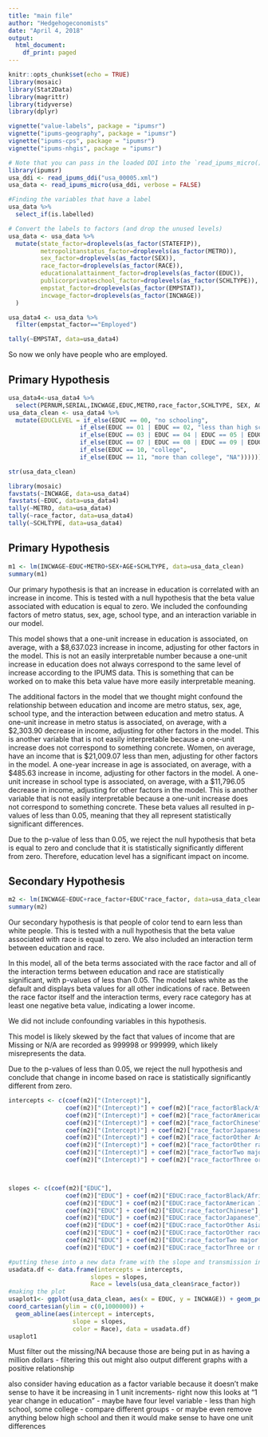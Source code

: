 ```yaml
---
title: "main file"
author: "Hedgehogeconomists"
date: "April 4, 2018"
output:
  html_document:
    df_print: paged
---
```


```r
knitr::opts_chunk$set(echo = TRUE)
library(mosaic)
library(Stat2Data)
library(magrittr)
library(tidyverse)
library(dplyr)
```

```r
vignette("value-labels", package = "ipumsr")
vignette("ipums-geography", package = "ipumsr")
vignette("ipums-cps", package = "ipumsr")
vignette("ipums-nhgis", package = "ipumsr")
```

```r
# Note that you can pass in the loaded DDI into the `read_ipums_micro()`
library(ipumsr)
usa_ddi <- read_ipums_ddi("usa_00005.xml")
usa_data <- read_ipums_micro(usa_ddi, verbose = FALSE)

#Finding the variables that have a label
usa_data %>%
  select_if(is.labelled)

# Convert the labels to factors (and drop the unused levels)
usa_data <- usa_data %>%
  mutate(state_factor=droplevels(as_factor(STATEFIP)),
         metropolitanstatus_factor=droplevels(as_factor(METRO)),
         sex_factor=droplevels(as_factor(SEX)),
         race_factor=droplevels(as_factor(RACE)),
         educationalattainment_factor=droplevels(as_factor(EDUC)),
         publicorprivateschool_factor=droplevels(as_factor(SCHLTYPE)),
         empstat_factor=droplevels(as_factor(EMPSTAT)),
         incwage_factor=droplevels(as_factor(INCWAGE))
  )
```


```r
usa_data4 <- usa_data %>%
  filter(empstat_factor=="Employed")
```



```r
tally(~EMPSTAT, data=usa_data4)
```
So now we only have people who are employed. 

## Primary Hypothesis

```r
usa_data4<-usa_data4 %>%
  select(PERNUM,SERIAL,INCWAGE,EDUC,METRO,race_factor,SCHLTYPE, SEX, AGE)
usa_data_clean <- usa_data4 %>%
  mutate(EDUCLEVEL = if_else(EDUC == 00, "no schooling",
                 	if_else(EDUC == 01 | EDUC == 02, "less than high school",
                 	if_else(EDUC == 03 | EDUC == 04 | EDUC == 05 | EDUC == 06, "high school",
                 	if_else(EDUC == 07 | EDUC == 08 | EDUC == 09 | EDUC == 10, "less than college",
                 	if_else(EDUC == 10, "college",
                 	if_else(EDUC == 11, "more than college", "NA")))))))
```

```r
str(usa_data_clean)
```

```r
library(mosaic)
favstats(~INCWAGE, data=usa_data4)
favstats(~EDUC, data=usa_data4)
tally(~METRO, data=usa_data4)
tally(~race_factor, data=usa_data4)
tally(~SCHLTYPE, data=usa_data4)
```

## Primary Hypothesis

```r
m1 <- lm(INCWAGE~EDUC+METRO+SEX+AGE+SCHLTYPE, data=usa_data_clean)
summary(m1)
```

Our primary hypothesis is that an increase in education is correlated with an increase in income. This is tested with a null hypothesis that the beta value associated with education is equal to zero. We included the confounding factors of metro status, sex, age, school type, and an interaction variable in our model.

This model shows that a one-unit increase in education is associated, on average, with a $8,637.023 increase in income, adjusting for other factors in the model. This is not an easily interpretable number because a one-unit increase in education does not always correspond to the same level of increase according to the IPUMS data. This is something that can be worked on to make this beta value have more easily interpretable meaning.

The additional factors in the model that we thought might confound the relationship between education and income are metro status, sex, age, school type, and the interaction between education and metro status.
A one-unit increase in metro status is associated, on average, with a $2,303.90 decrease in income, adjusting for other factors in the model. This is another variable that is not easily interpretable because a one-unit increase does not correspond to something concrete.
Women, on average, have an income that is $21,009.07 less than men, adjusting for other factors in the model.
A one-year increase in age is associated, on average, with a $485.63 increase in income, adjusting for other factors in the model.
A one-unit increase in school type is associated, on average, with a $11,796.05 decrease in income, adjusting for other factors in the model. This is another variable that is not easily interpretable because a one-unit increase does not correspond to something concrete.
These beta values all resulted in p-values of less than 0.05, meaning that they all represent statistically significant differences.

Due to the p-value of less than 0.05, we reject the null hypothesis that beta is equal to zero and conclude that it is statistically significantly different from zero. Therefore, education level has a significant impact on income.

## Secondary Hypothesis
```r
m2 <- lm(INCWAGE~EDUC+race_factor+EDUC*race_factor, data=usa_data_clean)
summary(m2)
```

Our secondary hypothesis is that people of color tend to earn less than white people. This is tested with a null hypothesis that the beta value associated with race is equal to zero. We also included an interaction term between education and race.

In this model, all of the beta terms associated with the race factor and all of the interaction terms between education and race are statistically significant, with p-values of less than 0.05. The model takes white as the default and displays beta values for all other indications of race. Between the race factor itself and the interaction terms, every race category has at least one negative beta value, indicating a lower income.

We did not include confounding variables in this hypothesis.

This model is likely skewed by the fact that values of income that are Missing or N/A are recorded as 999998 or 999999, which likely misrepresents the data.

Due to the p-values of less than 0.05, we reject the null hypothesis and conclude that change in income based on race is statistically significantly different from zero.

```r
intercepts <- c(coef(m2)["(Intercept)"],
                coef(m2)["(Intercept)"] + coef(m2)["race_factorBlack/African American/Negro"],
                coef(m2)["(Intercept)"] + coef(m2)["race_factorAmerican Indian or Alaska Native"],
                coef(m2)["(Intercept)"] + coef(m2)["race_factorChinese"],
                coef(m2)["(Intercept)"] + coef(m2)["race_factorJapanese"],
                coef(m2)["(Intercept)"] + coef(m2)["race_factorOther Asian or Pacific Islander"],
                coef(m2)["(Intercept)"] + coef(m2)["race_factorOther race, nec"],
                coef(m2)["(Intercept)"] + coef(m2)["race_factorTwo major races"],
                coef(m2)["(Intercept)"] + coef(m2)["race_factorThree or more major races"])



slopes <- c(coef(m2)["EDUC"],
                coef(m2)["EDUC"] + coef(m2)["EDUC:race_factorBlack/African American/Negro"],
                coef(m2)["EDUC"] + coef(m2)["EDUC:race_factorAmerican Indian or Alaska Native"],
                coef(m2)["EDUC"] + coef(m2)["EDUC:race_factorChinese"],
                coef(m2)["EDUC"] + coef(m2)["EDUC:race_factorJapanese"],
                coef(m2)["EDUC"] + coef(m2)["EDUC:race_factorOther Asian or Pacific Islander"],
                coef(m2)["EDUC"] + coef(m2)["EDUC:race_factorOther race, nec"],
                coef(m2)["EDUC"] + coef(m2)["EDUC:race_factorTwo major races"],
                coef(m2)["EDUC"] + coef(m2)["EDUC:race_factorThree or more major races"])

#putting these into a new data frame with the slope and transmission indicator variable
usadata.df <- data.frame(intercepts = intercepts,
                       slopes = slopes,
                       Race = levels(usa_data_clean$race_factor))
#making the plot
usaplot1<- ggplot(usa_data_clean, aes(x = EDUC, y = INCWAGE)) + geom_point(color="grey", alpha = .1) + labs( x= 'EDUC', y='Income and Wage (Dollars)') +
coord_cartesian(ylim = c(0,1000000)) + 
  geom_abline(aes(intercept = intercepts, 
                  slope = slopes, 
                  color = Race), data = usadata.df)
usaplot1

```

Must filter out the missing/NA because those are being put in as having a million dollars - filtering this out might also output different graphs with a positive relationship 

also consider having education as a factor variable because it doesn't make sense to have it be increasing in 1 unit increments- right now this looks at "1 year change in education" - maybe have four level variable - less than high school, some college - compare different groups - or maybe even remove anything below high school and then it would make sense to have one unit differences 